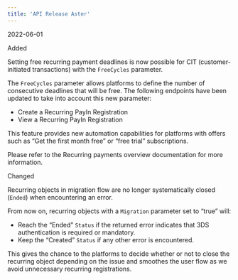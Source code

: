 ```yaml
---  
title: 'API Release Aster'  
---  
```

<span class="date">2022-06-01</span>  
  
  
<div class="pill pill-green">Added</div>  
  

Setting free recurring payment deadlines is now possible for CIT (customer-initiated transactions) with the `FreeCycles` parameter.  

The `FreeCycles` parameter allows platforms to define the number of consecutive deadlines that will be free. The following endpoints have been updated to take into account this new parameter:  
- Create a Recurring PayIn Registration  
- View a Recurring PayIn Registration  

This feature provides new automation capabilities for platforms with offers such as “Get the first month free” or “free trial” subscriptions.  

Please refer to the Recurring payments overview documentation for more information.  
<div class="pill pill-blue">Changed</div>
  

Recurring objects in migration flow are no longer systematically closed (`Ended`) when encountering an error.  

From now on, recurring objects with a `Migration` parameter set to “true” will:  
- Reach the “Ended” `Status` if the returned error indicates that 3DS authentication is required or mandatory.  
- Keep the “Created” `Status` if any other error is encountered.  

This gives the chance to the platforms to decide whether or not to close the recurring object depending on the issue and smoothes the user flow as we avoid unnecessary recurring registrations.